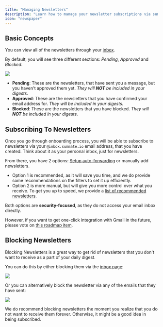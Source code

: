 ```yaml
---
title: "Managing Newsletters"
description: "Learn how to manage your newsletter subscriptions via summate"
icon: "newspaper"
---
```


## Basic Concepts

You can view all of the newsletters through your [inbox](https://summate.io/inbox).

By default, you will see three different sections: _Pending_, _Approved_ and _Blocked_.

<Frame>
  <img src="/images/inbox_basic.png" style={{ borderRadius: "0.5rem" }} />
</Frame>

- **Pending**: These are the newsletters, that have sent you a message, but you haven't approved them yet. _They will **NOT** be included in your digests._
- **Approved**: These are the newsletters that you have confirmed your email address for. _They will be included in your digests._
- **Blocked**: These are the newsletters that you have blocked. _They will **NOT** be included in your digests._

## Subscribing To Newsletters

Once you go through onboarding process, you will be able to subscribe to newsletters via your `@inbox.summate.io` email address, that you have created.
Think about it as your personal inbox, just for newsletters.

From there, you have 2 options: [Setup auto-forwarding](/essentials/auto-forwarding) or manually add newsletters.

- Option 1 is recommended, as it will save you time, and we do provide some recommendations on the filters to set it up efficiently.
- Option 2 is more manual, but will give you more control over what you receive. To get you up to speed, we provide a [list of recommended newsletters](/useful-links/ai).

Both options are **security-focused**, as they do not access your email inbox directly.

However, if you want to get one-click integration with Gmail in the future, please vote on [this roadmap item](https://summate.canny.io/feature-requests/p/integration-with-gmail).

## Blocking Newsletters

Blocking Newsletters is a great way to get rid of newsletters that you don't want to receive as a part of your daily digest.

You can do this by either blocking them via the [inbox page](https://summate.io/inbox):

<Frame>
  <img src="/images/inbox_main_block.png" style={{ borderRadius: "0.5rem" }} />
</Frame>

Or you can alternatively block the newsletter via any of the emails that they have sent:

<Frame>
  <img
    src="/images/inbox_newsletter_block.png"
    style={{ borderRadius: "0.5rem" }}
  />
</Frame>

We do recommend blocking newsletters the moment you realize that you do not want to receive them forever. Otherwise, it might be a good idea in being subscribed.

